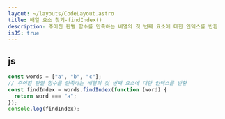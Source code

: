 ```yaml
---
layout: ~/layouts/CodeLayout.astro
title: 배열 요소 찾기-findIndex()
description: 주어진 판별 함수를 만족하는 배열의 첫 번째 요소에 대한 인덱스를 반환
isJS: true
---
```


## js

```js
const words = ["a", "b", "c"];
// 주어진 판별 함수를 만족하는 배열의 첫 번째 요소에 대한 인덱스를 반환
const findIndex = words.findIndex(function (word) {
  return word === "a";
});
console.log(findIndex);
```
